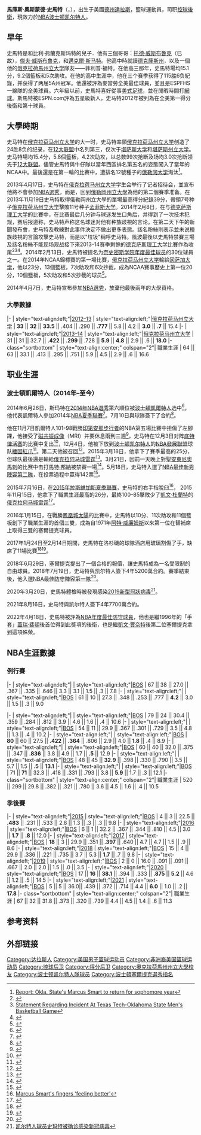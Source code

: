 {{noteTA|G1=NBA
|1=zh-hans:斯玛特; zh-hk:史馬特; zh-tw:史馬特;
|2=zh-cn:马库斯; zh-hk:馬古斯; zh-tw:馬庫斯;
}}
{{Infobox basketball biography
| name         = 馬庫斯·史馬特<br />Marcus Smart
| image        = Marcus Smart 2021.jpg
| image_size   = 
| caption      = 2021年在[[波士頓塞爾提克|波士頓塞爾提克]]的史馬特
| position     = [[控球后卫|控球后卫]] / [[得分後衛|得分後衛]]
| height_ft    = 6
| height_in    = 3
| weight_lb    = 220
| league       = [[國家籃球協會|NBA]]
| team         = 波士頓塞爾提克
| number       = 36
| nationality  = {{USA}}
| birth_date   = {{birth date and age|1994|3|6}}
| birth_place  = {{USA}}[[德克薩斯州|德克薩斯州]][[達拉斯|達拉斯]]
| high_school  = {{tsl|en|Edward S. Marcus High School|爱德华·S·马库斯高中}}<br>（[[德克萨斯州|德克萨斯州]]{{tsl|en|Flower Mound, Texas|花岗市}}）
| college      = [[俄克拉荷馬州立大學|俄克拉荷馬州立大學]]（2012–2014）
| draft_year   = 2014
| draft_round  = 1
| draft_pick   = 6
| draft_team   = [[波士顿凯尔特人|波士顿凯尔特人]]
| career_start = 2014
| career_end   = 
| years1       = {{nbay|2014|start}}–現在
| team1        = [[波士顿凯尔特人|波士顿凯尔特人]]
| years2       = 2014
| team2        = →[[緬因紅爪|緬因紅爪]]
| highlights =
* [[NBA年度最佳防守球員|NBA年度最佳防守球員]] ({{nbay|2021|end}})
* 2× [[NBA最佳防守陣容|NBA最佳防守陣容第一隊]] ({{nbay|2018|end}}、{{nbay|2019|end}}、{{nbay|2021|end}})
* [[NBA最佳新秀陣容|NBA最佳新秀陣容第二隊]] ({{nbay|2014|end}})
* [[NBA_Hustle_Award|NBA Hustle Award]] (2019)
* Consensus second-team [[NCAA_Men's_Basketball_All-Americans|All-American]] ([[2013_NCAA_Men's_Basketball_All-Americans|2013]])
* Third-team All-American – [[National_Association_of_Basketball_Coaches|NABC]] ([[2014_NCAA_Men's_Basketball_All-Americans|2014]])
* [[Big_12_Conference_Men's_Basketball_Player_of_the_Year|Big 12 Player of the Year]] (2013)
* 2× First-team All-[[Big_12_Conference|Big 12]] (2013, 2014)
* [[USBWA_National_Freshman_of_the_Year|USBWA National Freshman of the Year]] (2013)
* Big 12 Freshman of the Year (2013)
* [[麥當勞高中全明星賽|麥當勞高中全明星賽]] ([[2012_McDonald's_All-American_Boys_Game|2012]])
* [[Texas_Mr._Basketball|Texas Mr. Basketball]] (2012)
| nba = marcus_smart
| bbr = smartma01
| medaltemplates = 
{{MedalSport | 男子[[籃球|籃球]]}}
{{MedalCountry|{{flagu|United States}}}}
{{MedalCompetition|[[U19青年世界盃籃球賽|U19青年世界盃籃球賽]]}}
{{MedalGold| [[2013年U19世界青年籃球錦標賽|2013 捷克]] | [[United_States_men's_national_under-19_basketball_team|National team]]}}
{{MedalCompetition|[[FIBA_Americas_Under-18_Championship|FIBA Americas U18 Championship]]}}
{{MedalGold| [[FIBA_Americas_Under-18_Championship|2012 Brazil]] | [[United_States_men's_national_under-19_basketball_team|National team]]}}
}}
'''馬庫斯·奧斯蒙德·史馬特'''（{{lang-en|'''Marcus Osmond Smart'''}}，{{bd|1994年|3月6日||catIdx=Smart}}），出生于美國[[德克薩斯州|德州]][[達拉斯|達拉斯]]，籃球運動員，司职[[控球後衛|控球後衛]]，現效力於[[NBA|NBA]][[波士顿凯尔特人|波士顿凯尔特人]]。

==早年==
史馬特是和比利·弗蘭克斯玛特的兒子．他有三個哥哥：[[托德·威斯布魯克|托德·威斯布魯克]]（已故），[[傑夫·威斯布魯克|傑夫·威斯布魯克]]，和[[邁克爾·斯马特|邁克爾·斯马特]]。他高中時就讀[[德克薩斯州|德克薩斯州]]{{tsl|en|Edward S. Marcus High School|爱德华·S·马库斯高中}}，以及一個他的[[俄克拉荷馬州立大学|俄克拉荷馬州立大学]]隊友——菲利普·福特。在他高三那年，史馬特場均15.1分，9.2個籃板和5次助攻。在他的高中生涯中，他在三个赛季获得了115胜6负紀錄，并获得了两届5A州冠军。他還被評為麥當勞全美最佳球員，並且是ESPFHS一線隊的全美球員。六年級以前，史馬特喜好從事[[美式足球|美式足球]]，並在閒暇時間打[[網球|網球]]。斯馬特被ESPN.com評為五星級新人，史马特2012年被列為在全美第一得分後衛和第十球員。

==大學時期==
史马特在[[俄克拉荷马州立大学|俄克拉荷马州立大学]]的大一时，史马特率領[[俄克拉荷马州立大学|俄克拉荷马州立大学]]创造了24胜8负的纪录，在[[12大联盟|12大联盟]]中名列第三，仅次于[[堪萨斯大学|堪萨斯大学]]和[[堪萨斯州立大学|堪萨斯州立大学]]。史马特場均15.4分，5.8個籃板，4.2次助攻，以总数99次抢断及场均3.0次抢断领先于[[12大联盟|12大联盟]]。儘管史馬特與牛仔隊以當年西區排名第五名的姿態闖入了當年的NCAA中。最後還是在第一輪的比賽中，遭排名12號種子的[[俄勒冈大学|俄勒冈大学]]淘汰<ref>[https://www.si.com/si-wire/2013/04/17/okla-state-marcus-smart-returning-to-school Report: Okla. State's Marcus Smart to return for sophomore year]</ref>。

2013年4月17日，史马特在[[俄克拉荷马州立大学|俄克拉荷马州立大学]]学生会举行了记者招待会，並宣布他將不會參加[[NBA選秀|NBA選秀]]，而是，回到[[俄勒岡州立大學|俄勒岡州立大學]]為他的第二個賽季准备。在2013年11月19日史马特取得俄勒岡州立大學的單場最高得分紀錄39分，帶領7号种子[[俄克拉荷马州立大学|俄克拉荷马州立大学]]擊敗11号种子[[孟菲斯大学|孟菲斯大学]]。2014年2月8日，在与[[德克萨斯理工大学|德克萨斯理工大学]]的比賽中，在比赛最后几分钟与球迷发生口角后，并得到了一次技术犯规，赛后报道称，史马特声称这名球迷对他有种族歧視的言论。在第二天下午的新聞發布會，史马特及教練{{tsl|en|Flower Mound, Texas|特拉维斯·福特}}對此事件決定不做出更多表態。該名粉絲則表示並未说種族歧視的言論攻擊史马特，而是以"垃圾"稱呼史马特。風波最後以史馬特禁賽三場及該名粉絲不能现场观战接下來2013-14赛季剩餘的[[德克萨斯理工大学|德克萨斯理工大学]]比賽作為收尾<ref>{{cite web|title=Marcus Smart suspended 3 games for altercation with fan; Texas Tech releases new footage of incident|url=https://www.si.com/si-wire/2014/02/09/marcus-smart-suspended-3-games|work=SI.com|date=February 9, 2014|accessdate=February 9, 2014|last=Maloy|first=Brendan}}</ref><ref>[http://www.texastech.com/genrel/020914aab.html Statement Regarding Incident At Texas Tech-Oklahoma State Men's Basketball Game]</ref><ref>{{cite web|title=2013-14 Men's Naismith Trophy Midseason 30|url=http://www.naismithawards.com/PressBox/ArticleView/tabid/209/ArticleId/8/2013-14-Mens-Naismith-Trophy-Midseason-30.aspx |work=NaismithAwards.com |accessdate=February 14, 2014 |date=February 13, 2014|deadurl=yes|archiveurl=https://web.archive.org/web/20140222224557/http://www.naismithawards.com/PressBox/ArticleView/tabid/209/ArticleId/8/2013-14-Mens-Naismith-Trophy-Midseason-30.aspx |archivedate=February 22, 2014 |df= }}</ref>。2014年2月13日，史馬特被提名为[[奈史密斯学院年度最佳球员|奈史密斯学院年度最佳球员]]的30位球員之一。在2014年NCAA錦標賽的第一場比賽，[[俄克拉荷马州立大学|俄克拉荷马州立大学]]輸給[[冈萨加大学|冈萨加大学]]，他以23分，13個籃板，7次助攻和6次抄截，成為NCAA賽事歷史上第一位20分，10個籃板，5次助攻和5次抄截的球员<ref>{{cite web|title=Marcus Smart can't get first NCAA tournament win as his Cowboys fall to Gonzaga|url=https://www.si.com/college-basketball/one-and-one/2014/03/21/marcus-smart-oklahoma-state-lose-gonzaga-ncaa-tournament|work=SI.com|last=Mandel|first=Stewart|accessdate=March 21, 2014|date=March 21, 2014}}</ref>。

2014年4月7日，史马特宣布參加[[NBA選秀|NBA選秀]]，放棄他最後兩年的大學資格。

===大學數據===
{{NBA player statistics start}}
|-
| style="text-align:left;"|[[2012–13_NCAA_Division_I_men's_basketball_season|2012–13]]
| style="text-align:left;"|[[俄克拉荷马州立大学|俄克拉荷马州立大学]]
| '''33''' || '''32''' || '''33.5''' || .404 || .290 || '''.777''' || 5.8 || 4.2 || '''3.0''' || '''.7''' || 15.4
|-
| style="text-align:left;"|[[2013–14_NCAA_Division_I_men's_basketball_season|2013–14]]
| style="text-align:left;"|[[俄克拉荷马州立大学|俄克拉荷马州立大学]]
| 31 || 31 || 32.7 || '''.422''' || '''.299''' || .728 || '''5.9''' || '''4.8''' || 2.9 || .6 || '''18.0'''
|- class="sortbottom"
| style="text-align:center;" colspan="2"| 職業生涯
| 64 || 63 || 33.1 || .413 || .295 || .751 || 5.9 || 4.5 || 2.9 || .6 || 16.6
{{s-end}}

==职业生涯==
===波士頓凱爾特人（2014年–至今）===
2014年6月26日，斯玛特在[[2014年NBA選秀|2014年NBA選秀]]第六順位被[[波士頓凱爾特人|波士頓凱爾特人]]选中<ref>{{cite web | url=http://www.nba.com/celtics/news/celtics-select-smart-and-young-first-round | title=Celtics Select Smart, Young in 2014 Draft | work=NBA.com | date=June 26, 2014 | accessdate=June 26, 2014}}</ref>，他代表凱爾特人參加2014年[[NBA夏季聯賽|NBA夏季聯賽]]<ref>{{cite web | url=http://www.nba.com/celtics/news/press_release/celtics-announce-2014-summer-league-roster | title=Celtics Announce 2014 Orlando Summer League Roster | work=NBA.com | date=July 1, 2014 | accessdate=July 6, 2014}}</ref>。7月10日與球隊簽下了合約<ref>{{cite web | url=http://www.nba.com/celtics/news/pressrelease/celtics-sign-2014-draft-picks | title=Celtics Sign 2014 Draft Picks | work=NBA.com | date=July 10, 2014 | accessdate=July 10, 2014}}</ref>。

他在11月7日凱爾特人101-98戰勝[[印第安那步行者|印第安那步行者]]的NBA第五場比賽中扭傷了左腳踝，他接受了[[磁共振成像|磁共振成像]]（MRI）并要休息兩到三週<ref>{{cite web | url=http://www.nba.com/celtics/news/pressrelease/20141108-injury-updates | title=Boston Celtics Injury Updates | work=NBA.com | date=November 8, 2014 | accessdate=November 8, 2014}}</ref>，史马特在12月3日对阵[[底特律活塞|底特律活塞]]的比赛中复出<ref>{{cite web | url=http://www.nba.com/games/20141203/DETBOS/gameinfo.html | title=Celtics recover in OT, beat Pistons 109-102 | work=NBA.com | date=December 3, 2014 | accessdate=December 4, 2014 | archive-url=https://web.archive.org/web/20150207180614/http://www.nba.com/games/20141203/DETBOS/gameinfo.html | archive-date=2015-02-07 | dead-url=yes }}</ref>，12月4日，他被下放到[[波士顿凯尔特人|波士顿凯尔特人]]的[[NBA發展聯盟|NBA發展聯盟]]球队[[緬因紅爪|緬因紅爪]]<ref>{{cite web | url=http://www.oursportscentral.com/services/releases/?id=4901595 | title=Celtics Assign Powell, Smart and Young to NBA D-League's Maine Red Claws | work=OurSportsCentral.com | date=December 4, 2014 | accessdate=December 4, 2014}}</ref>。第二天他被召回<ref>{{cite web | url=http://www.nba.com/celtics/news/pressrelease/celtics-recall-powell-smart-and-young | title=Celtics Recall Powell, Smart and Young | work=NBA.com | date=December 5, 2014 | accessdate=December 6, 2014}}</ref>。2015年3月18日，他拿下了賽季最高的25分，但球队最後還是輸給[[俄克拉何马城雷霆|俄克拉何马城雷霆]]<ref>{{cite web | url=http://www.basketball-reference.com/players/s/smartma01/gamelog/2015/ | title=Marcus Smart 2014-15 Game Log | work=Basketball-Reference.com | accessdate=November 15, 2015}}</ref>。3月21日，因前一天晚上對[[聖安東尼奧馬刺|聖安東尼奧馬刺]]的比赛中击打[[馬特·邦納|馬特·邦納]]被禁賽一場<ref>{{cite web | url=http://www.nba.com/2015/news/03/21/celtics-smart-suspended-one-game/ | title=Celtics' Smart suspended one game for hit to groin | work=NBA.com | date=March 21, 2015 | accessdate=April 7, 2015 | archive-url=https://web.archive.org/web/20150327000812/http://www.nba.com/2015/news/03/21/celtics-smart-suspended-one-game/ | archive-date=2015-03-27 | dead-url=yes }}</ref>。5月18日，史马特入選了[[NBA最佳新秀陣容|NBA最佳新秀陣容第二隊]]，在投票過程中贏得142票<ref>{{cite web | last=King | first=Jay | url=http://www.masslive.com/celtics/index.ssf/2015/05/nba_all-rookie_team_voting_201.html | title=NBA All-Rookie team voting 2015: Boston Celtics' Marcus Smart named to second team; James Young earns vote | work=MassLive.com | date=May 18, 2015 | accessdate=November 4, 2015}}</ref>。

2015年7月16日，在[[NBA夏季聯賽|2015年拉斯維加斯夏季聯賽]]，史马特的右手指脫臼<ref>[http://espn.go.com/blog/boston/celtics/post/_/id/4719940/marcus-smarts-fingers-feeling-better Marcus Smart's fingers 'feeling better']</ref>，
2015年11月15日，他拿下了職業生涯最高的26分，最終100–85擊敗少了[[凱文·杜蘭特|凱文·杜蘭特]]的[[俄克拉何马城雷霆|俄克拉何马城雷霆]]<ref>{{Cite web |url=http://www.nba.com/games/20151115/BOSOKC/gameinfo.html |title=Smart leads Celtics past Thunder 100-85 |access-date=2015-11-17 |archive-url=https://web.archive.org/web/20170405014512/http://www.nba.com/games/20151115/BOSOKC/gameinfo.html |archive-date=2017-04-05 |dead-url=yes }}</ref>。

2016年1月15日，在戰勝[[鳳凰城太陽|鳳凰城太陽]]的比賽中，史馬特以10分、11次助攻和11個籃板創下了職業生涯的首個三雙，成為自1971年[[阿特·威廉姆斯|阿特·威廉姆斯]]以來第一位在替補席上取得三雙的塞爾提克球員。

2017年1月24日至2月14日期間，史馬特在洛杉磯的球隊酒店用玻璃割傷了手，缺席了11場比賽<ref>{{cite web|url=http://www.espn.com/nba/recap?gameId=400975619|title=Celtics strong out of the break, rout Pistons 110-98|work=ESPN.com|date=February 23, 2018|access-date=February 23, 2018|archive-date=February 24, 2018|archive-url=https://web.archive.org/web/20180224114707/http://www.espn.com/nba/recap?gameId=400975619|url-status=live}}</ref><ref>{{cite web|url=https://www.basketball-reference.com/players/s/smartma01/gamelog/2018/|title=Marcus Smart 2017-18 Game Log|work=Basketball-Reference.com|access-date=February 23, 2018|archive-date=February 24, 2018|archive-url=https://web.archive.org/web/20180224114158/https://www.basketball-reference.com/players/s/smartma01/gamelog/2018/|url-status=live}}</ref>。

2018年6月29日，塞爾提克提出了一個合格的報價，讓史馬特成為一名受限制的自由球員。2018年7月19日，史马特與凯尔特人簽下4年5200萬合約。賽季結束後，他入選[[NBA最佳防守陣容|NBA最佳防守陣容第一隊]]<ref>{{cite web|last=Snow|first=Taylor C.|url=https://www.nba.com/celtics/news/sidebar/misc-052219-marcus-smart-earns-all-defensive-first-team-nod|title=Marcus Smart Earns All-Defensive First Team Nod|work=NBA.com|date=May 22, 2019|access-date=May 22, 2019|archive-date=May 22, 2019|archive-url=https://web.archive.org/web/20190522201800/https://www.nba.com/celtics/news/sidebar/misc-052219-marcus-smart-earns-all-defensive-first-team-nod|url-status=live}}</ref>。

2020年3月20日，史馬特體檢時被發現感染[[2019新型冠狀病毒|2019新型冠狀病毒]]<ref>[https://sports.sina.com.cn/basketball/nba/2020-03-20/doc-iimxyqwa1834765.shtml 凯尔特人球员史玛特被确诊感染新冠病毒]</ref>。

2021年8月16日，史马特與凯尔特人簽下4年7700萬合約。

2022年4月18日，史馬特被評為[[NBA年度最佳防守球員|NBA年度最佳防守球員]]，他也是繼1996年的「手套」[[蓋瑞·裴頓|蓋瑞·裴頓]]後首位得到此獎項的後衛，也是繼[[凱文·賈奈特|凱文·賈奈特]]後第二位塞爾提克拿到這項殊榮。

==NBA生涯數據==
{{NBA player statistics legend}}

===例行賽===
{{NBA player statistics start}}
|-
| style="text-align:left;"|{{nbay|2014}}
| style="text-align:left;"|[[波士頓塞爾提克|BOS]]
| 67 || 38 || 27.0 || .367 || .335 || .646 || 3.3 || 3.1 || 1.5 || .3 || 7.8
|-
| style="text-align:left;"|{{nbay|2015}}
| style="text-align:left;"|[[波士頓塞爾提克|BOS]]
| 61 || 10 || 27.3 || .348 || .253 || .777 || '''4.2''' || 3.0 || 1.5 || .3 || 9.0
 
|-
| style="text-align:left;"|{{nbay|2016}}
| style="text-align:left;"|[[波士頓塞爾提克|BOS]]
| 79 || 24 || 30.4 || .359 || .284 || .812 || 3.9 || 4.6 || 1.6 || .4 || 10.6
|-
| style="text-align:left;"|{{nbay|2017}}
| style="text-align:left;"|[[波士頓塞爾提克|BOS]]
| 54 || 11 || 29.9 || .367 || .301 || .729 || 3.5 || 4.8 || 1.3 || .4 || 10.2
|-
| style="text-align:left;"|{{nbay|2018}}
| style="text-align:left;"|[[波士頓塞爾提克|BOS]]
| '''80''' || 60 || 27.5 || '''.422''' || '''.364''' || .806 || 2.9 || 4.0 || '''1.8 ''' || .4 || 8.9
|-
| style="text-align:left;"|{{nbay|2019}}
| style="text-align:left;"|[[波士頓塞爾提克|BOS]]
| 60 || 40 || 32.0 || .375 || .347 || '''.836''' || 3.8 || 4.9 || 1.7  || '''.5 ''' || 12.9
|-
| style="text-align:left;"|{{nbay|2020}}
| style="text-align:left;"|[[波士頓塞爾提克|BOS]]
| 48 || 45 || '''32.9''' || .398 || .330 || .790 || 3.5 || 5.7 || 1.5 || '''.5''' || '''13.1'''
|-
| style="text-align:left;"|{{nbay|2021}}
| style="text-align:left;"|[[波士頓塞爾提克|BOS]]
| 71 || '''71''' || 32.3 || .418 || .331 || .793 || 3.8 || '''5.9''' || 1.7 || .3 || 12.1 
|- class="sortbottom"
| style="text-align:center;" colspan="2"| 職業生涯
| 520 || 299 || 29.8 || .382 || .321 || .780 || 3.6 || 4.5 || 1.6 || .4 || 10.5
{{s-end}}

=== 季後賽 ===
{{NBA player statistics start}}
|-
| style="text-align:left;"|[[2015年NBA季後賽|2015]]
| style="text-align:left;"|[[波士頓塞爾提克|BOS]]
| 4 || 3 || 22.5 || '''.483''' || .231 || .533 || 2.8 || 1.3 || .3 || .3 || 9.8
|-
| style="text-align:left;"|[[2016年NBA季後賽|2016]]
| style="text-align:left;"|[[波士頓塞爾提克|BOS]]
| 6 || 1 || 32.2 || .367 || .344 || .810 || 4.5 || 3.0 || '''1.7''' || '''.8''' || 12.0
|- 
| style="text-align:left;"|[[2017年NBA季後賽|2017]]
| style="text-align:left;"|[[波士頓塞爾提克|BOS]]
| '''18''' || 3 || 29.9 || .351 || '''.397''' || .640 || 4.7 || 4.7 || 1.5 || .9 || 8.6
|- 
| style="text-align:left;"|[[2018年NBA季後賽|2018]]
| style="text-align:left;"|[[波士頓塞爾提克|BOS]]
| 15 || 4 || 29.9 || .336 || .221 || .735 || 3.7 || 5.3 || '''1.7''' || .7 || 9.8
|-
| style="text-align:left;"|[[2019年NBA季後賽|2019]]
| style="text-align:left;"|[[波士頓塞爾提克|BOS]]
| 2 || 0 || 16.0 || .091 || .091 || .667 || 2.0 || 2.0 || 1.5 || .0 || 3.5
|- 
| style="text-align:left;"|[[2020年NBA季後賽|2020]]
| style="text-align:left;"|[[波士頓塞爾提克|BOS]]
| 17 || '''16''' || '''38.1''' || .394 || .333 || '''.875''' || '''5.2''' || 4.6 || 1.2 || .5 || 14.5
|- 
| style="text-align:left;"|[[2021年NBA季後賽|2021]]
| style="text-align:left;"|[[波士頓塞爾提克|BOS]]
| 5 || 5 || 36.0|| .439 || .372 || .714 || 4.4 || '''6.0''' || 1.0 || .2 || '''17.8'''
|- class="sortbottom"
| style="text-align:center;" colspan="2"| 職業生涯
| 67 || 32 || 31.8 || .373 || .320 || .739 || 4.4 || 4.5 || 1.4 || .6 || 11.3
{{s-end}}

== 参考资料 ==
{{reflist|2}}

== 外部链接 ==
{{波士顿凯尔特人现时球员名单}}
{{NBA年度最佳防守球员}}
{{12大联盟年度最佳男子篮球运动员}}
{{2014 NBA Draft}}

{{Authority control}}
{{DEFAULTSORT:Smart, Marcus}}
[[Category:达拉斯人|Category:达拉斯人]]
[[Category:美国男子篮球运动员|Category:美国男子篮球运动员]]
[[Category:非洲裔美国篮球运动员|Category:非洲裔美国篮球运动员]]
[[Category:控球后卫|Category:控球后卫]]
[[Category:得分后卫|Category:得分后卫]]
[[Category:奧克拉荷馬州州立大學校友|Category:奧克拉荷馬州州立大學校友]]
[[Category:波士顿凯尔特人隊球员|Category:波士顿凯尔特人隊球员]]
[[Category:波士頓塞爾提克選秀指名|Category:波士頓塞爾提克選秀指名]]